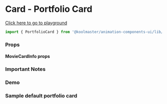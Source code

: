 
<Meta title="Overview/Card/Portfolio Card" component={PortfolioCard} />

# Card - Portfolio Card

[Click here to go to playground](/?path=/story/animations-portfolio-card--default)

```javascript
import { PortfolioCard } from '@koolmaster/animation-components-ui/lib/animations';
```

### Props

<ArgsTable of={PortfolioCard} />

#### MovieCardInfo props

<JSONPretty data={portfolioCardInfo} />

### Important Notes

### Demo

<Canvas>
  <h3>Sample default portfolio card</h3>
  <Story id="animations-portfolio-card--default" />
</Canvas>
